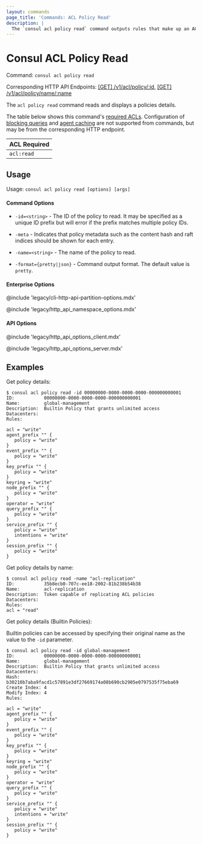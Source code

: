 ```yaml
---
layout: commands
page_title: 'Commands: ACL Policy Read'
description: |
  The `consul acl policy read` command outputs rules that make up an ACL policy of the specified ID.
---
```


# Consul ACL Policy Read

Command: `consul acl policy read`

Corresponding HTTP API Endpoints: [\[GET\] /v1/acl/policy/:id](/consul/api-docs/acl/policies#read-a-policy), [\[GET\] /v1/acl/policy/name/:name](/consul/api-docs/acl/policies#read-a-policy-by-name)

The `acl policy read` command reads and displays a policies details.

The table below shows this command's [required ACLs](/consul/api-docs/api-structure#authentication). Configuration of
[blocking queries](/consul/api-docs/features/blocking) and [agent caching](/consul/api-docs/features/caching)
are not supported from commands, but may be from the corresponding HTTP endpoint.

| ACL Required |
| ------------ |
| `acl:read`   |

## Usage

Usage: `consul acl policy read [options] [args]`

#### Command Options

- `-id=<string>` - The ID of the policy to read. It may be specified as a unique ID
  prefix but will error if the prefix matches multiple policy IDs.

- `-meta` - Indicates that policy metadata such as the content hash and raft
  indices should be shown for each entry.

- `-name=<string>` - The name of the policy to read.

- `-format={pretty|json}` - Command output format. The default value is `pretty`.

#### Enterprise Options

@include 'legacy/cli-http-api-partition-options.mdx'

@include 'legacy/http_api_namespace_options.mdx'

#### API Options

@include 'legacy/http_api_options_client.mdx'

@include 'legacy/http_api_options_server.mdx'

## Examples

Get policy details:

```shell-session
$ consul acl policy read -id 00000000-0000-0000-0000-000000000001
ID:           00000000-0000-0000-0000-000000000001
Name:         global-management
Description:  Builtin Policy that grants unlimited access
Datacenters:
Rules:

acl = "write"
agent_prefix "" {
   policy = "write"
}
event_prefix "" {
   policy = "write"
}
key_prefix "" {
   policy = "write"
}
keyring = "write"
node_prefix "" {
   policy = "write"
}
operator = "write"
query_prefix "" {
   policy = "write"
}
service_prefix "" {
   policy = "write"
   intentions = "write"
}
session_prefix "" {
   policy = "write"
}
```

Get policy details by name:

```shell-session
$ consul acl policy read -name "acl-replication"
ID:           35b8ecb0-707c-ee18-2002-81b238b54b38
Name:         acl-replication
Description:  Token capable of replicating ACL policies
Datacenters:
Rules:
acl = "read"
```

Get policy details (Builtin Policies):

Builtin policies can be accessed by specifying their original name as the value to the `-id` parameter.

```shell-session
$ consul acl policy read -id global-management
ID:           00000000-0000-0000-0000-000000000001
Name:         global-management
Description:  Builtin Policy that grants unlimited access
Datacenters:
Hash:         b30210b7aba9facd1c57891e3df27669174a08b690cb2905e0797535f75eba69
Create Index: 4
Modify Index: 4
Rules:

acl = "write"
agent_prefix "" {
   policy = "write"
}
event_prefix "" {
   policy = "write"
}
key_prefix "" {
   policy = "write"
}
keyring = "write"
node_prefix "" {
   policy = "write"
}
operator = "write"
query_prefix "" {
   policy = "write"
}
service_prefix "" {
   policy = "write"
   intentions = "write"
}
session_prefix "" {
   policy = "write"
}
```
